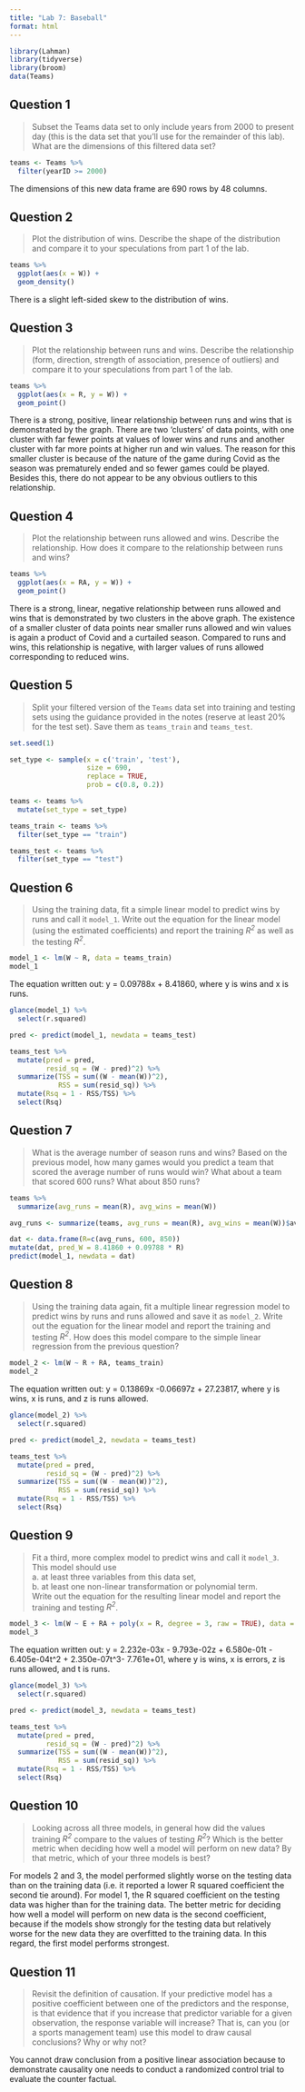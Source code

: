 ```yaml
---
title: "Lab 7: Baseball"
format: html
---
```


```r
library(Lahman)
library(tidyverse)
library(broom)
data(Teams)
```

## Question 1
> Subset the Teams data set to only include years from 2000 to present day (this is the data set that you’ll use for the remainder of this lab). What are the dimensions of this filtered data set?

```r
teams <- Teams %>%
  filter(yearID >= 2000)

```

The dimensions of this new data frame are 690 rows by 48 columns. 

## Question 2
> Plot the distribution of wins. Describe the shape of the distribution and compare it to your speculations from part 1 of the lab.

```r
teams %>% 
  ggplot(aes(x = W)) +
  geom_density()
```

There is a slight left-sided skew to the distribution of wins. 

## Question 3
> Plot the relationship between runs and wins. Describe the relationship (form, direction, strength of association, presence of outliers) and compare it to your speculations from part 1 of the lab.

```r
teams %>%
  ggplot(aes(x = R, y = W)) +
  geom_point()

```

There is a strong, positive, linear relationship between runs and wins that is demonstrated by the graph. There are two 'clusters' of data points, with one cluster with far fewer points at values of lower wins and runs and another cluster with far more points at higher run and win values. The reason for this smaller cluster is because of the nature of the game during Covid as the season was prematurely ended and so fewer games could be played. Besides this, there do not appear to be any obvious outliers to this relationship. 

## Question 4
> Plot the relationship between runs allowed and wins. Describe the relationship. How does it compare to the relationship between runs and wins?

```r
teams %>%
  ggplot(aes(x = RA, y = W)) +
  geom_point()

```

There is a strong, linear, negative relationship between runs allowed and wins that is demonstrated by two clusters in the above graph. The existence of a smaller cluster of data points near smaller runs allowed and win values is again a product of Covid and a curtailed season. Compared to runs and wins, this relationship is negative, with larger values of runs allowed corresponding to reduced wins.  

## Question 5
> Split your filtered version of the `Teams` data set into training and testing sets using the guidance provided in the notes (reserve at least 20% for the test set). Save them as `teams_train` and `teams_test`.

```r
set.seed(1)

set_type <- sample(x = c('train', 'test'),
                   size = 690,
                   replace = TRUE,
                   prob = c(0.8, 0.2))

teams <- teams %>%
  mutate(set_type = set_type)

teams_train <- teams %>%
  filter(set_type == "train")

teams_test <- teams %>%
  filter(set_type == "test")

```

## Question 6
> Using the training data, fit a simple linear model to predict wins by runs and call it `model_1`. Write out the equation for the linear model (using the estimated coefficients) and report the training *R^2^* as well as the testing *R^2^*.

```r
model_1 <- lm(W ~ R, data = teams_train)
model_1

```

The equation written out: y = 0.09788x + 8.41860, where y is wins and x is runs. 

```r
glance(model_1) %>%
  select(r.squared)

pred <- predict(model_1, newdata = teams_test)

teams_test %>%
  mutate(pred = pred,
         resid_sq = (W - pred)^2) %>%
  summarize(TSS = sum((W - mean(W))^2),
            RSS = sum(resid_sq)) %>%
  mutate(Rsq = 1 - RSS/TSS) %>%
  select(Rsq)

```

## Question 7
> What is the average number of season runs and wins? Based on the previous model, how many games would you predict a team that scored the average number of runs would win? What about a team that scored 600 runs? What about 850 runs?

```r
teams %>%
  summarize(avg_runs = mean(R), avg_wins = mean(W))

avg_runs <- summarize(teams, avg_runs = mean(R), avg_wins = mean(W))$avg_runs
```

```r
dat <- data.frame(R=c(avg_runs, 600, 850))
mutate(dat, pred_W = 8.41860 + 0.09788 * R)
predict(model_1, newdata = dat)
```

## Question 8
> Using the training data again, fit a multiple linear regression model to predict wins by runs and runs allowed and save it as `model_2`. Write out the equation for the linear model and report the training and testing *R^2^*. How does this model compare to the simple linear regression from the previous question?

```r
model_2 <- lm(W ~ R + RA, teams_train)
model_2

```

The equation written out: y = 0.13869x -0.06697z + 27.23817, where y is wins, x is runs, and z is runs allowed. 

```r
glance(model_2) %>%
  select(r.squared)

pred <- predict(model_2, newdata = teams_test)

teams_test %>%
  mutate(pred = pred,
         resid_sq = (W - pred)^2) %>%
  summarize(TSS = sum((W - mean(W))^2),
            RSS = sum(resid_sq)) %>%
  mutate(Rsq = 1 - RSS/TSS) %>%
  select(Rsq)

```

## Question 9
> Fit a third, more complex model to predict wins and call it `model_3`. This model should use  
> a. at least three variables from this data set,  
> b. at least one non-linear transformation or polynomial term.  
> Write out the equation for the resulting linear model and report the training and testing *R^2^*.

```r
model_3 <- lm(W ~ E + RA + poly(x = R, degree = 3, raw = TRUE), data = teams_train)
model_3

```

The equation written out: y = 2.232e-03x - 9.793e-02z + 6.580e-01t - 6.405e-04t^2 + 2.350e-07t^3- 7.761e+01, where y is wins, x is errors, z is runs allowed, and t is runs. 

```r
glance(model_3) %>%
  select(r.squared)

pred <- predict(model_3, newdata = teams_test)

teams_test %>%
  mutate(pred = pred,
         resid_sq = (W - pred)^2) %>%
  summarize(TSS = sum((W - mean(W))^2),
            RSS = sum(resid_sq)) %>%
  mutate(Rsq = 1 - RSS/TSS) %>%
  select(Rsq)

```

## Question 10
> Looking across all three models, in general how did the values training *R^2^* compare to the values of testing *R^2^*? Which is the better metric when deciding how well a model will perform on new data? By that metric, which of your three models is best?

For models 2 and 3, the model performed slightly worse on the testing data than on the training data (i.e. it reported a lower R squared coefficient the second tie around). For model 1, the R squared coefficient on the testing data was higher than for the training data. The better metric for deciding how well a model will perform on new data is the second coefficient, because if the models show strongly for the testing data but relatively worse for the new data they are overfitted to the training data. In this regard, the first model performs strongest.  

## Question 11
> Revisit the definition of causation. If your predictive model has a positive coefficient between one of the predictors and the response, is that evidence that if you increase that predictor variable for a given observation, the response variable will increase? That is, can you (or a sports management team) use this model to draw causal conclusions? Why or why not?

You cannot draw conclusion from a positive linear association because to demonstrate causality one needs to conduct a randomized control trial to evaluate the counter factual. 

